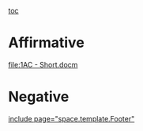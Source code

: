[[toc]]
=Affirmative= 
[[file:1AC - Short.docm]]
=Negative= 

[[include page="space.template.Footer"]]